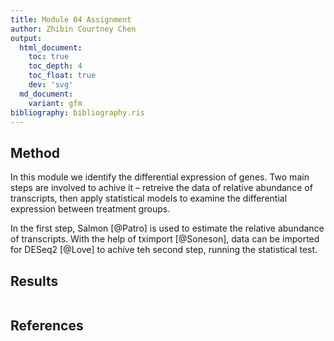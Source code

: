```yaml
---
title: Module 04 Assignment
author: Zhibin Courtney Chen
output:
  html_document:
    toc: true
    toc_depth: 4
    toc_float: true
    dev: 'svg'
  md_document:
    variant: gfm
bibliography: bibliography.ris
---
```


## Method
In this module we identify the differential expression of genes. Two main steps are involved to achive it -- retreive the data of relative abundance of transcripts, then apply statistical models to examine the differential expression between treatment groups.

In the first step, Salmon [@Patro] is used to estimate the relative abundance of transcripts. With the help of tximport [@Soneson], data can be imported for DESeq2 [@Love] to achive teh second step, running the statistical test.


## Results
```R
```

## References
